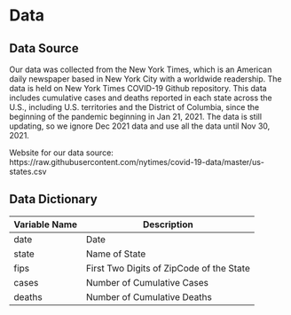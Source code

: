 # Data

## Data Source

Our data was collected from the New York Times, which is an American daily newspaper based in New York City with a worldwide readership. The data is held on New York Times COVID-19 Github repository. This data includes cumulative cases and deaths reported in each state across the U.S., including U.S. territories and the District of Columbia, since the beginning of the pandemic beginning in Jan 21, 2021. The data is still updating, so we ignore Dec 2021 data and use all the data until Nov 30, 2021.

Website for our data source: https://raw.githubusercontent.com/nytimes/covid-19-data/master/us-states.csv

## Data Dictionary

Variable Name            | Description
-------------------------| -------------
date                     | Date
state                    | Name of State
fips                     | First Two Digits of ZipCode of the State
cases                    | Number of Cumulative Cases
deaths                   | Number of Cumulative Deaths

